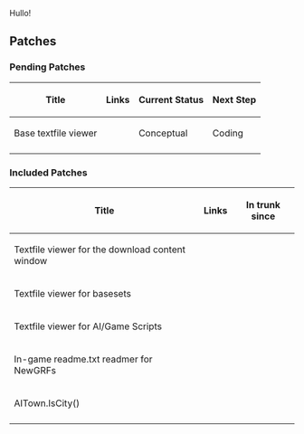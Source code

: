 Hullo!


== Patches ==

=== Pending Patches ===

{| class="wikitable"
|-
! Title !! Links !! Current Status !! Next Step
|-
| Base textfile viewer || {{en/Forum|forum thread|topic=59307}} || Conceptual || Coding
|-
|}

=== Included Patches ===
{| class="wikitable"
|-
! Title !! Links !! In trunk since
|-
| Textfile viewer for the download content window || {{en/Flyspray|5236}} || {{en/Revision|24488}}
|-
| Textfile viewer for basesets || {{en/Flyspray|5099}} || {{en/Revision|24037}}
|-
| Textfile viewer for AI/Game Scripts || {{en/Flyspray|5047}} || {{en/Revision|23936}}
|-
| In-game readme.txt readmer for NewGRFs || {{en/Flyspray|4780}} || {{en/Revision|23178}}
|-
| AITown.IsCity() || {{en/Forum|thread post|post=921486}} || {{en/Revision|21654}}
|-
|}